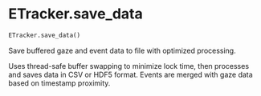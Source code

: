 # ETracker.save_data { #DeToX.ETracker.save_data }

```python
ETracker.save_data()
```

Save buffered gaze and event data to file with optimized processing.

Uses thread-safe buffer swapping to minimize lock time, then processes
and saves data in CSV or HDF5 format. Events are merged with gaze data
based on timestamp proximity.